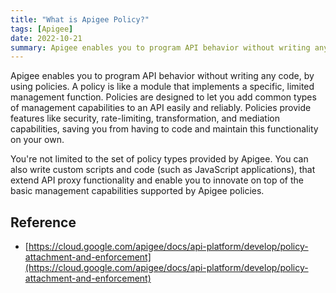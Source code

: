```yaml
---
title: "What is Apigee Policy?"
tags: [Apigee]
date: 2022-10-21
summary: Apigee enables you to program API behavior without writing any code, by using policies.
---
```


Apigee enables you to program API behavior without writing any code, by using policies. A policy is like a module that implements a specific, limited management function. Policies are designed to let you add common types of management capabilities to an API easily and reliably. Policies provide features like security, rate-limiting, transformation, and mediation capabilities, saving you from having to code and maintain this functionality on your own.

You're not limited to the set of policy types provided by Apigee. You can also write custom scripts and code (such as JavaScript applications), that extend API proxy functionality and enable you to innovate on top of the basic management capabilities supported by Apigee policies.

## Reference

- [https://cloud.google.com/apigee/docs/api-platform/develop/policy-attachment-and-enforcement](https://cloud.google.com/apigee/docs/api-platform/develop/policy-attachment-and-enforcement)